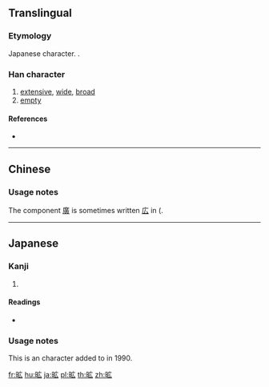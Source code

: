 {{character info/new}}
{{also|曠|旷}}

==Translingual==
{{Han simplified forms|曠|昿|旷|ex=y}}

===Etymology===
Japanese {{w|shinjitai}} character. {{Han simp|曠|f=廣|t=広}}.

===Han character===
{{Han char|rn=72|rad=日|as=05|sn=9|four=|canj=AII|ids=⿰日広}}

# [[extensive]], [[wide]], [[broad]]
# [[empty]]

====References====
* {{Han ref|kx=0494.181|hdz=21503.071|uh=663F|ud=26175}}

----

==Chinese==
{{zh-see|曠|v}}

===Usage notes===
The component [[廣]] is sometimes written [[広]] in {{w|Chinese calligraphy}} ({{w|Cursive script (East Asia)|cursive style)}}.

----

==Japanese==
{{ja-kanji forms|昿|曠}}

===Kanji===
{{ja-kanji|grade=|rs=日05|style=s|kyu=曠}}

# {{defn|lang=ja|sort=日05}}

====Readings====
* {{ja-readings|on=[[こう]] (kō)|kun=[[あきらか]] (akiraka), [[むなしい]] (munashii)}}

===Usage notes===
This is an {{w|extended shinjitai}} character added to {{w|JIS X 0208}} in 1990.

[[fr:昿]]
[[hu:昿]]
[[ja:昿]]
[[pl:昿]]
[[th:昿]]
[[zh:昿]]